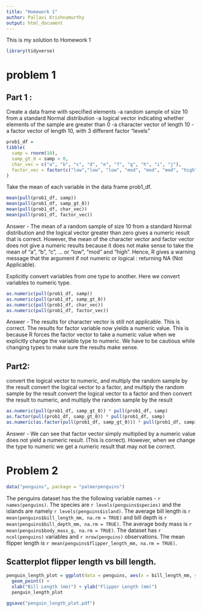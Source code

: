```yaml
---
title: "Homework 1"
author: Pallavi Krishnamurthy
output: html_document
---
```


This is my solution to Homework 1 

```r
library(tidyverse)
```

# problem 1 

## Part 1 :

Create a data frame with specified elements 
-a random sample of size 10 from a standard Normal distribution
-a logical vector indicating whether elements of the sample are greater than 0
-a character vector of length 10
-a factor vector of length 10, with 3 different factor “levels”

```r
prob1_df =
tibble(
  samp = rnorm(10),
  samp_gt_0 = samp > 0, 
  char_vec = c("a", "b", "c", "d", "e", "f", "g", "h", "i", "j"),
  factor_vec = factor(c("low","low", "low", "mod", "mod", "mod", "high", "high", "high", "high"))
)
```

Take the mean of each variable in the data frame prob1_df.

```r
mean(pull(prob1_df, samp)) 
mean(pull(prob1_df, samp_gt_0))
mean(pull(prob1_df, char_vec))
mean(pull(prob1_df, factor_vec))
```

Answer - The mean of a random sample of size 10 from a standard Normal distribution and the logical vector greater than zero gives a numeric result that is correct. However, the mean of the character vector and factor vector does not give a numeric results because it does not make sense to take the mean of "a", "b", "c", ... or "low", "mod" and "high". Hence, R gives a warning message that the argument if not numeric or logical : returning NA (Not Applicable). 

Explicitly convert variables from one type to another. Here we convert variables to numeric type. 

```r
as.numeric(pull(prob1_df, samp)) 
as.numeric(pull(prob1_df, samp_gt_0)) 
as.numeric(pull(prob1_df, char_vec)) 
as.numeric(pull(prob1_df, factor_vec)) 
```

Answer - The results for character vector is still not applicable. This is correct. The results for factor variable
now yields a numeric value. This is because R forces the factor vector to take a numeric value when we explicitly change the variable type to numeric. We have to be cautious while changing types to make sure the results make sense. 

## Part2:

convert the logical vector to numeric, and multiply the random sample by the result
convert the logical vector to a factor, and multiply the random sample by the result
convert the logical vector to a factor and then convert the result to numeric, and multiply the random sample by the result

```r
as.numeric(pull(prob1_df, samp_gt_0)) * pull(prob1_df, samp)
as.factor(pull(prob1_df, samp_gt_0)) * pull(prob1_df, samp)
as.numeric(as.factor(pull(prob1_df, samp_gt_0))) * pull(prob1_df, samp)
```

Answer - We can see that factor vector simply multiplied by a numeric value does not yield a numeric result. (This is correct). However, when we change the type to numeric we get a numeric result that may not be correct. 

# Problem 2 

```r
data("penguins", package = "palmerpenguins")
```

The penguins dataset has the the following variable names - `r names(penguins)`. The species are `r levels(penguins$species)` and the islands are namely `r levels(penguins$island)`. The average bill length is `r mean(penguins$bill_length_mm, na.rm = TRUE)` and bill depth is `r mean(penguins$bill_depth_mm, na.rm = TRUE)`. The average body mass is `r mean(penguins$body_mass_g, na.rm = TRUE)`. The dataset has `r ncol(penguins)` variables and `r nrow(penguins)` observations. The mean flipper length is `r mean(penguins$flipper_length_mm, na.rm = TRUE)`. 

## Scatterplot flipper length vs bill length. 

```r
penguin_length_plot = ggplot(data = penguins, aes(x = bill_length_mm, y = flipper_length_mm, color = species)) +
  geom_point() +
  xlab("Bill Length (mm)") + ylab("Flipper Length (mm)")
  penguin_length_plot

ggsave("penguin_length_plot.pdf")
```

